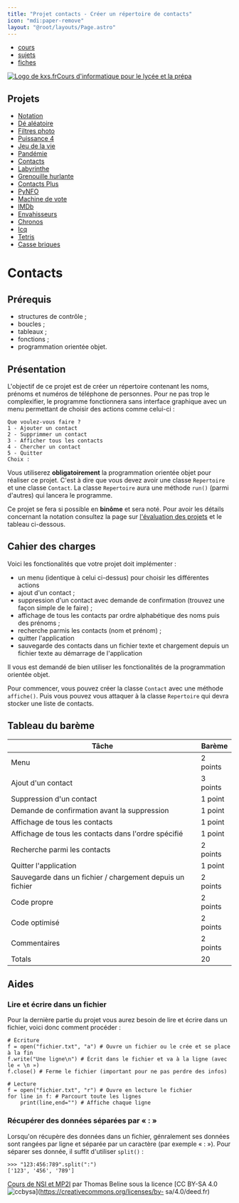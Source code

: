 ```yaml
---
title: "Projet contacts - Créer un répertoire de contacts"
icon: "mdi:paper-remove"
layout: "@root/layouts/Page.astro"
---
```


  * [cours](https://kxs.fr/cours/)
  * [sujets](https://kxs.fr/sujets/)
  * [fiches](https://kxs.fr/fiches/)

[![Logo de kxs.fr](/img/logo.svg)](https://kxs.fr/)[Cours d'informatique pour
le lycée et la prépa](https://kxs.fr/cours/)

## Projets

  * [Notation](.)
  * [Dé aléatoire](de)
  * [Filtres photo](filtres-photo)
  * [Puissance 4](puissance-4)
  * [Jeu de la vie](jeu-de-la-vie)
  * [Pandémie](pandemie)
  * [Contacts](contacts)
  * [Labyrinthe](labyrinthe)
  * [Grenouille hurlante](grenouille-hurlante)
  * [Contacts Plus](contacts-plus)
  * [PyNFO](pynfo)
  * [Machine de vote](machine-vote)
  * [IMDb](imdb)
  * [Envahisseurs](envahisseurs)
  * [Chronos](chronos)
  * [Icq](icq)
  * [Tetris](tetris)
  * [Casse briques](casse-briques)

# Contacts

## Prérequis

  * structures de contrôle ;
  * boucles ;
  * tableaux ;
  * fonctions ;
  * programmation orientée objet.

## Présentation

L'objectif de ce projet est de créer un répertoire contenant les noms, prénoms
et numéros de téléphone de personnes. Pour ne pas trop le complexifier, le
programme fonctionnera sans interface graphique avec un menu permettant de
choisir des actions comme celui-ci :

    
    
    Que voulez-vous faire ?
    1 - Ajouter un contact
    2 - Supprimmer un contact
    3 - Afficher tous les contacts
    4 - Chercher un contact
    5 - Quitter
    Choix :

Vous utiliserez **obligatoirement** la programmation orientée objet pour
réaliser ce projet. C'est à dire que vous devez avoir une classe `Repertoire`
et une classe `Contact`. La classe `Repertoire` aura une méthode `run()`
(parmi d'autres) qui lancera le programme.

Ce projet se fera si possible en **binôme** et sera noté. Pour avoir les
détails concernant la notation consultez la page sur [l'évaluation des
projets](/cours/projets/) et le tableau ci-dessous.

## Cahier des charges

Voici les fonctionalités que votre projet doit implémenter :

  * un menu (identique à celui ci-dessus) pour choisir les différentes actions
  * ajout d'un contact ;
  * suppression d'un contact avec demande de confirmation (trouvez une façon simple de le faire) ;
  * affichage de tous les contacts par ordre alphabétique des noms puis des prénoms ;
  * recherche parmis les contacts (nom et prénom) ;
  * quitter l'application
  * sauvegarde des contacts dans un fichier texte et chargement depuis un fichier texte au démarrage de l'application

Il vous est demandé de bien utiliser les fonctionalités de la programmation
orientée objet.

Pour commencer, vous pouvez créer la classe `Contact` avec une méthode
`affiche()`. Puis vous pouvez vous attaquer à la classe `Repertoire` qui devra
stocker une liste de contacts.

## Tableau du barème

Tâche | Barème  
---|---  
Menu | 2 points  
Ajout d'un contact | 3 points  
Suppression d'un contact | 1 point  
Demande de confirmation avant la suppression | 1 point  
Affichage de tous les contacts | 1 point  
Affichage de tous les contacts dans l'ordre spécifié | 1 point  
Recherche parmi les contacts | 2 points  
Quitter l'application | 1 point  
Sauvegarde dans un fichier / chargement depuis un fichier | 2 points  
Code propre | 2 points  
Code optimisé | 2 points  
Commentaires | 2 points  
Totals | 20  
  
## Aides

### Lire et écrire dans un fichier

Pour la dernière partie du projet vous aurez besoin de lire et écrire dans un
fichier, voici donc comment procéder :

    
    
    # Écriture
    f = open("fichier.txt", "a") # Ouvre un fichier ou le crée et se place à la fin
    f.write("Une ligne\n") # Écrit dans le fichier et va à la ligne (avec le « \n »)
    f.close() # Ferme le fichier (important pour ne pas perdre des infos)
    
    # Lecture
    f = open("fichier.txt", "r") # Ouvre en lecture le fichier
    for line in f: # Parcourt toute les lignes
        print(line,end="") # Affiche chaque ligne

### Récupérer des données séparées par « : »

Lorsqu'on récupère des données dans un fichier, génralement ses données sont
rangées par ligne et séparée par un caractère (par exemple « : »). Pour
séparer ses donnée, il suffit d'utiliser `split()` :

    
    
    >>> "123:456:789".split(":")
    ['123', '456', '789']

[Cours de NSI et MP2I](https://kxs.fr/cours/) par Thomas Beline sous la
licence [CC BY-SA 4.0
![ccbysa](/img/ccbysa.svg)](https://creativecommons.org/licenses/by-
sa/4.0/deed.fr)

